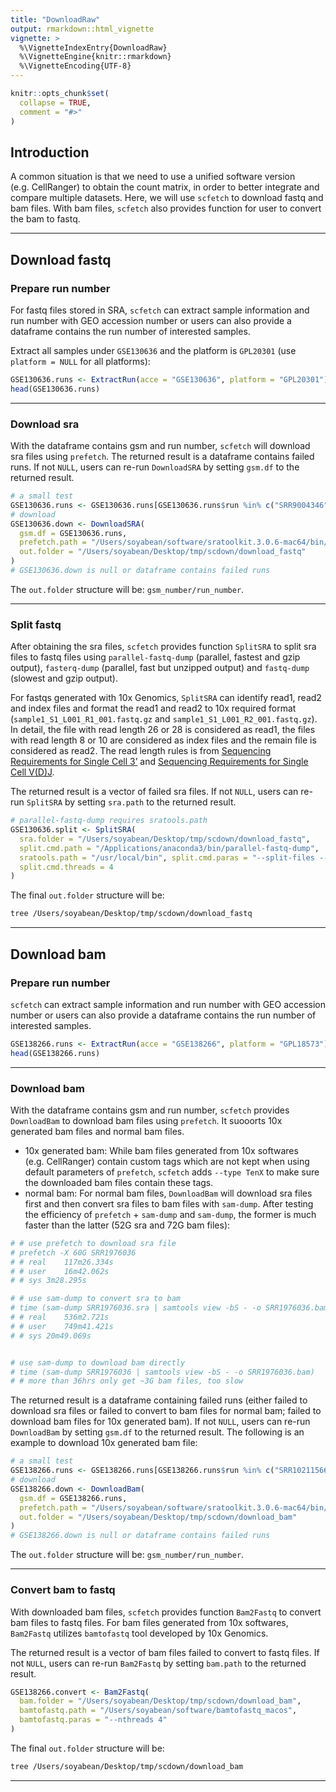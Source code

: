 ```yaml
---
title: "DownloadRaw"
output: rmarkdown::html_vignette
vignette: >
  %\VignetteIndexEntry{DownloadRaw}
  %\VignetteEngine{knitr::rmarkdown}
  %\VignetteEncoding{UTF-8}
---
```


```r
knitr::opts_chunk$set(
  collapse = TRUE,
  comment = "#>"
)
```

## Introduction

A common situation is that we need to use a unified software version (e.g. CellRanger) to obtain the count matrix, in order to better integrate and compare multiple datasets. Here, we will use `scfetch` to download fastq and bam files. With bam files, `scfetch` also provides function for user to convert the bam to fastq.

<hr />

## Download fastq

### Prepare run number

For fastq files stored in SRA, `scfetch` can extract sample information and run number with GEO accession number or users can also provide a dataframe contains the run number of interested samples.

Extract all samples under `GSE130636` and the platform is `GPL20301` (use `platform = NULL` for all platforms):
```r
GSE130636.runs <- ExtractRun(acce = "GSE130636", platform = "GPL20301")
head(GSE130636.runs)
```

<hr />

### Download sra

With the dataframe contains gsm and run number, `scfetch` will download sra files using `prefetch`. The returned result is a dataframe contains failed runs. If not `NULL`, users can re-run `DownloadSRA` by setting `gsm.df` to the returned result.

```r
# a small test
GSE130636.runs <- GSE130636.runs[GSE130636.runs$run %in% c("SRR9004346", "SRR9004351"), ]
# download
GSE130636.down <- DownloadSRA(
  gsm.df = GSE130636.runs,
  prefetch.path = "/Users/soyabean/software/sratoolkit.3.0.6-mac64/bin/prefetch",
  out.folder = "/Users/soyabean/Desktop/tmp/scdown/download_fastq"
)
# GSE130636.down is null or dataframe contains failed runs
```

The `out.folder` structure will be: `gsm_number/run_number`.

<hr />

### Split fastq

After obtaining the sra files, `scfetch` provides function `SplitSRA` to split sra files to fastq files using `parallel-fastq-dump` (parallel, fastest and gzip output), `fasterq-dump` (parallel, fast but unzipped output) and `fastq-dump` (slowest and gzip output).

For fastqs generated with 10x Genomics, `SplitSRA` can identify read1, read2 and index files and format the read1 and read2 to 10x required format (`sample1_S1_L001_R1_001.fastq.gz` and `sample1_S1_L001_R2_001.fastq.gz`). In detail, the file with read length 26 or 28 is considered as read1, the files with read length 8 or 10 are considered as index files and the remain file is considered as read2. The read length rules is from [Sequencing Requirements for Single Cell 3'](https://www.10xgenomics.com/cn/support/single-cell-gene-expression/documentation/steps/sequencing/sequencing-requirements-for-single-cell-3) and [Sequencing Requirements for Single Cell V(D)J](https://www.10xgenomics.com/cn/support/single-cell-immune-profiling/documentation/steps/sequencing/sequencing-requirements-for-single-cell-v-d-j).

The returned result is a vector of failed sra files. If not `NULL`, users can re-run `SplitSRA` by setting `sra.path` to the returned result.

```r
# parallel-fastq-dump requires sratools.path
GSE130636.split <- SplitSRA(
  sra.folder = "/Users/soyabean/Desktop/tmp/scdown/download_fastq",
  split.cmd.path = "/Applications/anaconda3/bin/parallel-fastq-dump",
  sratools.path = "/usr/local/bin", split.cmd.paras = "--split-files --gzip",
  split.cmd.threads = 4
)
```

The final `out.folder` structure will be: 
```bash
tree /Users/soyabean/Desktop/tmp/scdown/download_fastq
```

<hr />

## Download bam

### Prepare run number

`scfetch` can extract sample information and run number with GEO accession number or users can also provide a dataframe contains the run number of interested samples.

```r
GSE138266.runs <- ExtractRun(acce = "GSE138266", platform = "GPL18573")
head(GSE138266.runs)
```

<hr />

### Download bam

With the dataframe contains gsm and run number, `scfetch` provides `DownloadBam` to download bam files using `prefetch`. It suooorts 10x generated bam files and normal bam files.

* 10x generated bam: While bam files generated from 10x softwares (e.g. CellRanger) contain custom tags which are not kept when using default parameters of `prefetch`, `scfetch` adds `--type TenX` to make sure the downloaded bam files contain these tags. 
* normal bam: For normal bam files, `DownloadBam` will download sra files first and then convert sra files to bam files with `sam-dump`. After testing the efficiency of `prefetch` + `sam-dump` and `sam-dump`, the former is much faster than the latter (52G sra and 72G bam files):
```bash
# # use prefetch to download sra file
# prefetch -X 60G SRR1976036
# # real	117m26.334s
# # user	16m42.062s
# # sys	3m28.295s

# # use sam-dump to convert sra to bam
# time (sam-dump SRR1976036.sra | samtools view -bS - -o SRR1976036.bam)
# # real	536m2.721s
# # user	749m41.421s
# # sys	20m49.069s


# use sam-dump to download bam directly
# time (sam-dump SRR1976036 | samtools view -bS - -o SRR1976036.bam)
# # more than 36hrs only get ~3G bam files, too slow
```

The returned result is a dataframe containing failed runs (either failed to download sra files or failed to convert to bam files for normal bam; failed to download bam files for 10x generated bam). If not `NULL`, users can re-run `DownloadBam` by setting `gsm.df` to the returned result. The following is an example to download 10x generated bam file:

```r
# a small test
GSE138266.runs <- GSE138266.runs[GSE138266.runs$run %in% c("SRR10211566"), ]
# download
GSE138266.down <- DownloadBam(
  gsm.df = GSE138266.runs,
  prefetch.path = "/Users/soyabean/software/sratoolkit.3.0.6-mac64/bin/prefetch",
  out.folder = "/Users/soyabean/Desktop/tmp/scdown/download_bam"
)
# GSE138266.down is null or dataframe contains failed runs
```

The `out.folder` structure will be: `gsm_number/run_number`.

<hr />

### Convert bam to fastq

With downloaded bam files, `scfetch` provides function `Bam2Fastq` to convert bam files to fastq files. For bam files generated from 10x softwares, `Bam2Fastq` utilizes `bamtofastq` tool developed by 10x Genomics.

The returned result is a vector of bam files failed to convert to fastq files. If not `NULL`, users can re-run `Bam2Fastq` by setting `bam.path` to the returned result.

```r
GSE138266.convert <- Bam2Fastq(
  bam.folder = "/Users/soyabean/Desktop/tmp/scdown/download_bam",
  bamtofastq.path = "/Users/soyabean/software/bamtofastq_macos",
  bamtofastq.paras = "--nthreads 4"
)
```

The final `out.folder` structure will be: 
```bash
tree /Users/soyabean/Desktop/tmp/scdown/download_bam
```

<hr />





